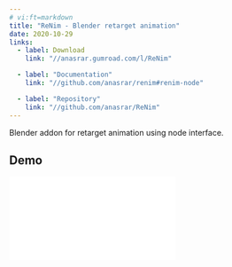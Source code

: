 ```yaml
---
# vi:ft=markdown
title: "ReNim - Blender retarget animation"
date: 2020-10-29
links:
  - label: Download
    link: "//anasrar.gumroad.com/l/ReNim"

  - label: "Documentation"
    link: "//github.com/anasrar/renim#renim-node"

  - label: "Repository"
    link: "//github.com/anasrar/ReNim"
---
```


Blender addon for retarget animation using node interface.

## Demo

<iframe
  src="//www.youtube.com/embed/6wPb53iK8fo"
  title="YouTube video player"
  frameBorder="0"
  allow="accelerometer; autoplay; encrypted-media; gyroscope; picture-in-picture"
  allowFullScreen
  class="media-frame ratio"
  loading="lazy"
/>